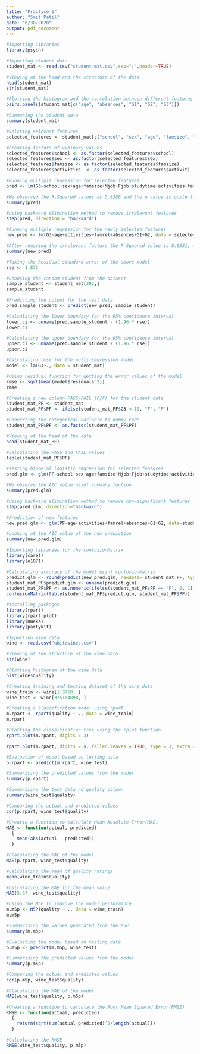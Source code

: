 ```yaml
---
title: "Practice 6"
author: "Smit Patil"
date: "6/30/2020"
output: pdf_document
---
```


```r
#Importing Libraries
library(psych)

#Importing student data
student_mat <- read.csv("student-mat.csv",sep=";",header=TRUE)

#Viewing at the head and the structure of the data
head(student_mat)
str(student_mat)

#Plotting the histogram and the correlation between different features
pairs.panels(student_mat[c("age", "absences", "G1", "G2", "G3")])
```

```r
#Summaring the student data
summary(student_mat)

#Selcting relevant features
selected_features <- student_mat[c("school", "sex", "age", "famsize", "Mjob", "Fjob", "studytime", "activities", "famrel", "absences", "G1", "G2", "G3")]

#Creating factors of v=binary values
selected_features$school <- as.factor(selected_features$school)
selected_features$sex <- as.factor(selected_features$sex)
selected_features$famsize <- as.factor(selected_features$famsize)
selected_features$activities  <- as.factor(selected_features$activit)

#Running multiple regression for selected features
pred <- lm(G3~school+sex+age+famsize+Mjob+Fjob+studytime+activities+famrel+absences+G1+G2, data = selected_features)

#We observed the R-Squared values as 0.8388 and the p value is quite low
summary(pred)
```

```r
#Using backward elimination method to remove irrelevant features
step(pred, direction = "backward")

#Running multiple regression for the newly selected features
new_pred <- lm(G3~age+activities+famrel+absences+G1+G2, data = selected_features)

#After removing the irrelevant feature the R-Squared value is 0.8351, which also as similar to the previous one
summary(new_pred)
```

```r
#Taking the Residual standard error of the above model
rse <- 1.875

#Choosing the random student from the dataset
sample_student <- student_mat[302,]
sample_student

#Predicting the output for the test data
pred.sample_student <- predict(new_pred, sample_student)

#Calculating the lower boundary for the 95% confidence interval
lower.ci <- unname(pred.sample_student - (1.96 * rse))
lower.ci

#Calculating the upper boundary for the 95% confidence interval
upper.ci <- unname(pred.sample_student + (1.96 * rse))
upper.ci
```

```r
#Calculating rmse for the multi-regression model
model <- lm(G3~., data = student_mat)

#Using residual function for getting the error values of the model
rmse <- sqrt(mean(model$residuals^2))
rmse
```

```r
#Creating a new column PASS/FAIL (P/F) for the student data
student_mat_PF <- student_mat
student_mat_PF$PF <- ifelse(student_mat_PF$G3 < 10, "F", "P")

#Converting the categorical variable to dummy code
student_mat_PF$PF <- as.factor(student_mat_PF$PF)

#Viewing at the head of the data
head(student_mat_PF)

#Calculating the PASS and FAIL values 
table(student_mat_PF$PF)
```

```r
#Testing binomial logistic regression for selected features
pred.glm <- glm(PF~school+sex+age+famsize+Mjob+Fjob+studytime+activities+famrel+absences+G1+G2, data=student_mat_PF, family="binomial")

#We observe the AIC value usinf summary fuction
summary(pred.glm)

#Using backward elimination method to remove non-significant features
step(pred.glm, direction="backward")

#Prediction of new features
new_pred.glm <- glm(PF~age+activities+famrel+absences+G1+G2, data=student_mat_PF, family="binomial")

#Looking at the AIC value of the new prediction
summary(new_pred.glm)
```

```r
#Importing libraries for the confusionMatrix
library(caret)
library(e1071)

#Calculating accuracy of the model usinf confusionMatrix
predict.glm <- round(predict(new_pred.glm, newdata= student_mat_PF, type="response"),0)
student_mat_PF$predict.glm <- unname(predict.glm)
student_mat_PF$PF <- as.numeric(ifelse(student_mat_PF$PF == "F", 0, 1))
confusionMatrix(table(student_mat_PF$predict.glm, student_mat_PF$PF))
```

```r
#Installing packages
library(rpart)
library(rpart.plot)
library(RWeka)
library(partykit)

#Importing wine data
wine <- read.csv("whitewines.csv")

#Viewing at the structure of the wine data
str(wine)

#Plotting histogram of the wine data
hist(wine$quality)

#Creating training and testing dataset of the wine data
wine_train <- wine[1:3750, ]
wine_test <- wine[3751:4898, ]

#Creating a classification model using rpart
m.rpart <- rpart(quality ~ ., data = wine_train)
m.rpart

#Plotting the classification tree using the rplot function
rpart.plot(m.rpart, digits = 3)

rpart.plot(m.rpart, digits = 4, fallen.leaves = TRUE, type = 3, extra = 101)

#Evaluation of model based on testing data
p.rpart <- predict(m.rpart, wine_test)

#Summarising the predicted values from the model
summary(p.rpart)

#SUmmarising the test data nd quality column
summary(wine_test$quality)

#Comparing the actual and predicted values
cor(p.rpart, wine_test$quality)

#Creatin a function to calculate Mean Absolute Error(MAE)
MAE <- function(actual, predicted) 
  {
    mean(abs(actual - predicted))
  }

#Claculating the MAE of the model
MAE(p.rpart, wine_test$quality)

#Calculating the mean of quality ratings
mean(wine_train$quality)

#Calculating the MAE for the mean value
MAE(5.87, wine_test$quality)

#Using the M5P to improve the model performance
m.m5p <- M5P(quality ~ ., data = wine_train)
m.m5p

#SUmmarising the values generated from the M5P
summary(m.m5p)

#Evaluating the model based on testing data
p.m5p <- predict(m.m5p, wine_test)

#Summarising the predicted values from the model
summary(p.m5p)

#Comparing the actual and predicted values
cor(p.m5p, wine_test$quality)

#Claculating the MAE of the model
MAE(wine_test$quality, p.m5p)
```

```r
#Creating a function to calculate the Root Mean Squared Error(RMSE)
RMSE <- function(actual, predicted) 
  {
    return(sqrt(sum(actual-predicted)^2/length(actual)))
  }

#Calculating the RMSE
RMSE(wine_test$quality, p.m5p)
```
